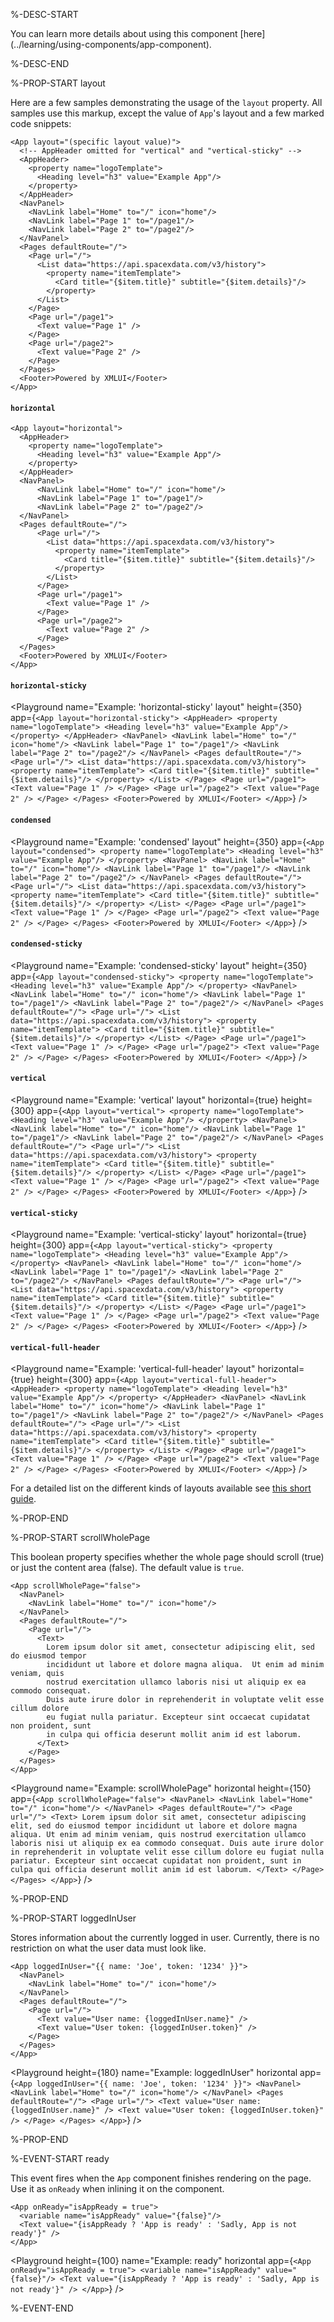 %-DESC-START

<Callout type="info" emoji="📔">
You can learn more details about using this component [here](../learning/using-components/app-component).
</Callout>

%-DESC-END

%-PROP-START layout

Here are a few samples demonstrating the usage of the `layout` property. All samples use this markup, except the value of `App`'s layout and a few marked code snippets:

```xmlui
<App layout="(specific layout value)">
  <!-- AppHeader omitted for "vertical" and "vertical-sticky" -->
  <AppHeader>
    <property name="logoTemplate">
      <Heading level="h3" value="Example App"/>
    </property>
  </AppHeader>
  <NavPanel>
    <NavLink label="Home" to="/" icon="home"/>
    <NavLink label="Page 1" to="/page1"/>
    <NavLink label="Page 2" to="/page2"/>
  </NavPanel>
  <Pages defaultRoute="/">
    <Page url="/">
      <List data="https://api.spacexdata.com/v3/history">
        <property name="itemTemplate">
          <Card title="{$item.title}" subtitle="{$item.details}"/>
        </property>
      </List>
    </Page>
    <Page url="/page1">
      <Text value="Page 1" />
    </Page>
    <Page url="/page2">
      <Text value="Page 2" />
    </Page>
  </Pages>
  <Footer>Powered by XMLUI</Footer>
</App>
```

#### `horizontal`

```xmlui-pg copy name="Example: 'horizontal' layout" height="350px" 
<App layout="horizontal">
  <AppHeader>
    <property name="logoTemplate">
      <Heading level="h3" value="Example App"/>
    </property>
  </AppHeader>
  <NavPanel>
      <NavLink label="Home" to="/" icon="home"/>
      <NavLink label="Page 1" to="/page1"/>
      <NavLink label="Page 2" to="/page2"/>
  </NavPanel>
  <Pages defaultRoute="/">
      <Page url="/">
        <List data="https://api.spacexdata.com/v3/history">
          <property name="itemTemplate">
            <Card title="{$item.title}" subtitle="{$item.details}"/>
          </property>
        </List>
      </Page>
      <Page url="/page1">
        <Text value="Page 1" />
      </Page>
      <Page url="/page2">
        <Text value="Page 2" />
      </Page>
  </Pages>
  <Footer>Powered by XMLUI</Footer>
</App>
```

#### `horizontal-sticky`

<Playground 
  name="Example: 'horizontal-sticky' layout" 
  height={350} 
  app={`
    <App layout="horizontal-sticky">
      <AppHeader>
        <property name="logoTemplate">
          <Heading level="h3" value="Example App"/>
        </property>
      </AppHeader>
      <NavPanel>
          <NavLink label="Home" to="/" icon="home"/>
          <NavLink label="Page 1" to="/page1"/>
          <NavLink label="Page 2" to="/page2"/>
      </NavPanel>
      <Pages defaultRoute="/">
          <Page url="/">
            <List data="https://api.spacexdata.com/v3/history">
              <property name="itemTemplate">
                <Card title="{$item.title}" subtitle="{$item.details}"/>
              </property>
            </List>
          </Page>
          <Page url="/page1">
            <Text value="Page 1" />
          </Page>
          <Page url="/page2">
            <Text value="Page 2" />
          </Page>
      </Pages>
      <Footer>Powered by XMLUI</Footer>
    </App>
  `} />

#### `condensed`

<Playground 
  name="Example: 'condensed' layout" 
  height={350} 
  app={`
    <App layout="condensed">
      <property name="logoTemplate">
        <Heading level="h3" value="Example App"/>
      </property>
      <NavPanel>
          <NavLink label="Home" to="/" icon="home"/>
          <NavLink label="Page 1" to="/page1"/>
          <NavLink label="Page 2" to="/page2"/>
      </NavPanel>
      <Pages defaultRoute="/">
          <Page url="/">
            <List data="https://api.spacexdata.com/v3/history">
              <property name="itemTemplate">
                <Card title="{$item.title}" subtitle="{$item.details}"/>
              </property>
            </List>
          </Page>
          <Page url="/page1">
            <Text value="Page 1" />
          </Page>
          <Page url="/page2">
            <Text value="Page 2" />
          </Page>
      </Pages>
      <Footer>Powered by XMLUI</Footer>
    </App>
  `} />

#### `condensed-sticky`

<Playground 
  name="Example: 'condensed-sticky' layout" 
  height={350} 
  app={`
    <App layout="condensed-sticky">
      <property name="logoTemplate">
          <Heading level="h3" value="Example App"/>
      </property>
      <NavPanel>
          <NavLink label="Home" to="/" icon="home"/>
          <NavLink label="Page 1" to="/page1"/>
          <NavLink label="Page 2" to="/page2"/>
      </NavPanel>
      <Pages defaultRoute="/">
          <Page url="/">
            <List data="https://api.spacexdata.com/v3/history">
              <property name="itemTemplate">
                <Card title="{$item.title}" subtitle="{$item.details}"/>
              </property>
            </List>
          </Page>
          <Page url="/page1">
            <Text value="Page 1" />
          </Page>
          <Page url="/page2">
            <Text value="Page 2" />
          </Page>
      </Pages>
      <Footer>Powered by XMLUI</Footer>
    </App>
  `} />

#### `vertical`

<Playground 
  name="Example: 'vertical' layout" 
  horizontal={true} 
  height={300} 
  app={`
    <App layout="vertical">
      <property name="logoTemplate">
        <Heading level="h3" value="Example App"/>
      </property>
      <NavPanel>
        <NavLink label="Home" to="/" icon="home"/>
        <NavLink label="Page 1" to="/page1"/>
        <NavLink label="Page 2" to="/page2"/>
      </NavPanel>
      <Pages defaultRoute="/">
          <Page url="/">
            <List data="https://api.spacexdata.com/v3/history">
              <property name="itemTemplate">
                <Card title="{$item.title}" subtitle="{$item.details}"/>
              </property>
            </List>
          </Page>
          <Page url="/page1">
            <Text value="Page 1" />
          </Page>
          <Page url="/page2">
            <Text value="Page 2" />
          </Page>
      </Pages>
      <Footer>Powered by XMLUI</Footer>
    </App>
  `} />

#### `vertical-sticky`

<Playground
  name="Example: 'vertical-sticky' layout"
  horizontal={true}
  height={300}
  app={`
    <App layout="vertical-sticky">
      <property name="logoTemplate">
        <Heading level="h3" value="Example App"/>
      </property>
      <NavPanel>
          <NavLink label="Home" to="/" icon="home"/>
          <NavLink label="Page 1" to="/page1"/>
          <NavLink label="Page 2" to="/page2"/>
      </NavPanel>
      <Pages defaultRoute="/">
          <Page url="/">
            <List data="https://api.spacexdata.com/v3/history">
              <property name="itemTemplate">
                <Card title="{$item.title}" subtitle="{$item.details}"/>
              </property>
            </List>
          </Page>
          <Page url="/page1">
            <Text value="Page 1" />
          </Page>
          <Page url="/page2">
            <Text value="Page 2" />
          </Page>
      </Pages>
      <Footer>Powered by XMLUI</Footer>
    </App>
  `}
/>

#### `vertical-full-header`

<Playground
  name="Example: 'vertical-full-header' layout"
  horizontal={true}
  height={300}
  app={`
    <App layout="vertical-full-header">
      <AppHeader>
        <property name="logoTemplate">
            <Heading level="h3" value="Example App"/>
        </property>
      </AppHeader>
      <NavPanel>
          <NavLink label="Home" to="/" icon="home"/>
          <NavLink label="Page 1" to="/page1"/>
          <NavLink label="Page 2" to="/page2"/>
      </NavPanel>
      <Pages defaultRoute="/">
          <Page url="/">
            <List data="https://api.spacexdata.com/v3/history">
              <property name="itemTemplate">
                <Card title="{$item.title}" subtitle="{$item.details}"/>
              </property>
            </List>
          </Page>
          <Page url="/page1">
            <Text value="Page 1" />
          </Page>
          <Page url="/page2">
            <Text value="Page 2" />
          </Page>
      </Pages>
      <Footer>Powered by XMLUI</Footer>
    </App>
  `}
/>

For a detailed list on the different kinds of layouts available see [this short guide](../learning/using-components/app-component.mdx).

%-PROP-END

%-PROP-START scrollWholePage

This boolean property specifies whether the whole page should scroll (true) or just the content area (false).
The default value is `true`.

```xmlui copy /scrollWholePage="false"/
<App scrollWholePage="false">
  <NavPanel>
    <NavLink label="Home" to="/" icon="home"/>
  </NavPanel>
  <Pages defaultRoute="/">
    <Page url="/">
      <Text>
        Lorem ipsum dolor sit amet, consectetur adipiscing elit, sed do eiusmod tempor 
        incididunt ut labore et dolore magna aliqua.  Ut enim ad minim veniam, quis 
        nostrud exercitation ullamco laboris nisi ut aliquip ex ea commodo consequat.
        Duis aute irure dolor in reprehenderit in voluptate velit esse cillum dolore 
        eu fugiat nulla pariatur. Excepteur sint occaecat cupidatat non proident, sunt 
        in culpa qui officia deserunt mollit anim id est laborum.
      </Text>
    </Page>
  </Pages>
</App>
```

<Playground
  name="Example: scrollWholePage"
  horizontal
  height={150}
  app={`
    <App scrollWholePage="false">
      <NavPanel>
        <NavLink label="Home" to="/" icon="home"/>
      </NavPanel>
      <Pages defaultRoute="/">
        <Page url="/">
          <Text>
            Lorem ipsum dolor sit amet, consectetur adipiscing elit, sed do eiusmod tempor incididunt ut labore et dolore magna aliqua.
            Ut enim ad minim veniam, quis nostrud exercitation ullamco laboris nisi ut aliquip ex ea commodo consequat.
            Duis aute irure dolor in reprehenderit in voluptate velit esse cillum dolore eu fugiat nulla pariatur.
            Excepteur sint occaecat cupidatat non proident, sunt in culpa qui officia deserunt mollit anim id est laborum.
          </Text>
        </Page>
      </Pages>
    </App>
  `}
/>

%-PROP-END

%-PROP-START loggedInUser

Stores information about the currently logged in user.
Currently, there is no restriction on what the user data must look like.

```xmlui copy /loggedInUser="{{ name: 'Joe', token: '1234' }}"/
<App loggedInUser="{{ name: 'Joe', token: '1234' }}">
  <NavPanel>
    <NavLink label="Home" to="/" icon="home"/>
  </NavPanel>
  <Pages defaultRoute="/">
    <Page url="/">
      <Text value="User name: {loggedInUser.name}" />
      <Text value="User token: {loggedInUser.token}" />
    </Page>
  </Pages>
</App>
```

<Playground
  height={180}
  name="Example: loggedInUser"
  horizontal
  app={`
  <App loggedInUser="{{ name: 'Joe', token: '1234' }}">
    <NavPanel>
      <NavLink label="Home" to="/" icon="home"/>
    </NavPanel>
    <Pages defaultRoute="/">
      <Page url="/">
        <Text value="User name: {loggedInUser.name}" />
        <Text value="User token: {loggedInUser.token}" />
      </Page>
    </Pages>
  </App>
  `}
/>

%-PROP-END

%-EVENT-START ready

This event fires when the `App` component finishes rendering on the page.
Use it as `onReady` when inlining it on the component.

```xmlui copy /onReady="isAppReady = true"/
<App onReady="isAppReady = true">
  <variable name="isAppReady" value="{false}"/>
  <Text value="{isAppReady ? 'App is ready' : 'Sadly, App is not ready'}" />
</App>
```

<Playground
  height={100}
  name="Example: ready"
  horizontal
  app={`
  <App onReady="isAppReady = true">
    <variable name="isAppReady" value="{false}"/>
    <Text value="{isAppReady ? 'App is ready' : 'Sadly, App is not ready'}" />
  </App>
  `}
/>

%-EVENT-END